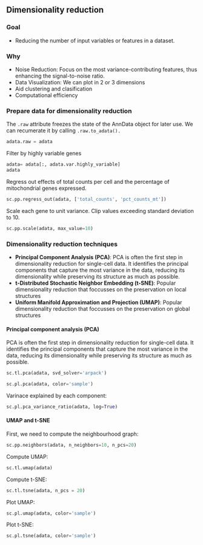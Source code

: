 ## Dimensionality reduction

### Goal
- Reducing the number of input variables or features in a dataset.

### Why 

- Noise Reduction: Focus on the most variance-contributing features, thus enhancing the signal-to-noise ratio.
- Data Visualization: We can plot in 2 or 3 dimensions
- Aid clustering and clasification
- Computational efficiency


### Prepare data for dimensionality reduction

The `.raw` attribute freezes the state of the AnnData object for later use. We can recumerate it by calling `.raw.to_adata().`

```python
adata.raw = adata
```

Filter by highly variable genes

```python
adata= adata[:, adata.var.highly_variable]
adata
```

Regress out effects of total counts per cell and the percentage of mitochondrial genes expressed. 
```python
sc.pp.regress_out(adata, ['total_counts', 'pct_counts_mt'])
```

Scale each gene to unit variance. Clip values exceeding standard deviation to 10.
```python
sc.pp.scale(adata, max_value=10)
```

### Dimensionality reduction techniques

- **Principal Component Analysis (PCA)**: PCA is often the first step in dimensionality reduction for single-cell data. It identifies the principal components that capture the most variance in the data, reducing its dimensionality while preserving its structure as much as possible.
- **t-Distributed Stochastic Neighbor Embedding (t-SNE)**: Popular dimensionality reduction that foccusses on the preservation on local structures
- **Uniform Manifold Approximation and Projection (UMAP)**: Popular dimensionality reduction that foccusses on the preservation on global structures

#### Principal component analysis (PCA)

PCA is often the first step in dimensionality reduction for single-cell data. It identifies the principal components that capture the most variance in the data, reducing its dimensionality while preserving its structure as much as possible.

```python
sc.tl.pca(adata, svd_solver='arpack')
```
```python
sc.pl.pca(adata, color='sample')
```

Varinace explained by each component:

```python
sc.pl.pca_variance_ratio(adata, log=True)
```

#### UMAP and t-SNE

First, we need to compute the neighbourhood graph:

```python
sc.pp.neighbors(adata, n_neighbors=10, n_pcs=20)
```

Compute UMAP:

```python
sc.tl.umap(adata)
```

Compute t-SNE:

```python
sc.tl.tsne(adata, n_pcs = 20)
```

Plot UMAP: 
```python
sc.pl.umap(adata, color='sample')
```

Plot t-SNE: 
```python
sc.pl.tsne(adata, color='sample')
```